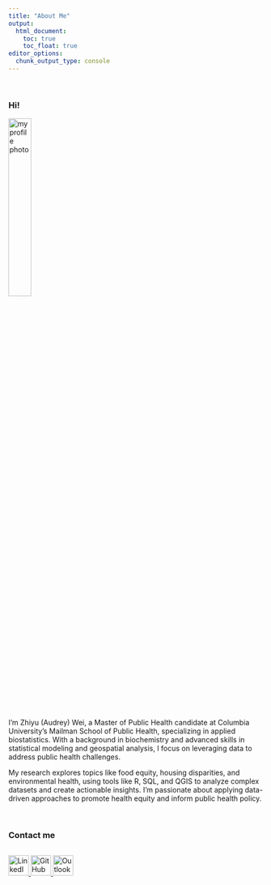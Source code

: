 ```yaml
---
title: "About Me"
output: 
  html_document:
    toc: true
    toc_float: true
editor_options: 
  chunk_output_type: console
---
```


<br>

### Hi!
<img src="files/images/cropped bio pic.jpg" alt="my profile photo" style="width:30%;">

I’m Zhiyu (Audrey) Wei, a Master of Public Health candidate at Columbia University’s Mailman School of Public Health, specializing in applied biostatistics. With a background in biochemistry and advanced skills in statistical modeling and geospatial analysis, I focus on leveraging data to address public health challenges.

My research explores topics like food equity, housing disparities, and environmental health, using tools like R, SQL, and QGIS to analyze complex datasets and create actionable insights. I’m passionate about applying data-driven approaches to promote health equity and inform public health policy. 

<br>

### Contact me

<div style="display: flex; gap: 10px; align-items: center;">
  <a href="https://www.linkedin.com/in/audreywei" target="_blank">
    <img src="files/icons/linkedin.png" alt="LinkedIn" width="40">
  </a>
  <a href="https://github.com/awpods" target="_blank">
    <img src="files/icons/github.png" alt="GitHub" width="40">
  </a>
  <a href="mailto:zwei2023@outlook.com, zw2975@cumc.columbia.edu">
    <img src="files/icons/outlook.png" alt="Outlook" width="40">
  </a>
</div>
